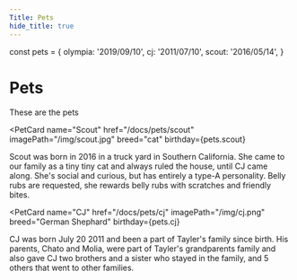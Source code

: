 ```yaml
---
Title: Pets
hide_title: true
---
```

const pets = {
  olympia: '2019/09/10',
    cj: '2011/07/10',
    scout: '2016/05/14',
}

# Pets

These are the pets
<div className={styles.homeContainer}>
<PetCard
  name="Olympia"
  href="/docs/pets/olympia"
  imagePath="/img/olympia.jpg"
  breed="Basenji Mix"
  birthday={pets.olympia}
  children="Our little monster was born September 2018. She makes funny sounds and
  can have a ton of energy. We know that she is just the perfect little
  dog. Just over 40 pounds of pure muscle, don't let her crash into your
  legs at top speed. And watch for her jumping up to lick your face!" />

<PetCard
  name="Scout"
  href="/docs/pets/scout"
  imagePath="/img/scout.jpg"
  breed="cat"
  birthday={pets.scout}
>
  Scout was born in 2016 in a truck yard in Southern California. She came
  to our family as a tiny tiny cat and always ruled the house, until CJ
  came along. She's social and curious, but has entirely a type-A
  personality. Belly rubs are requested, she rewards belly rubs with
  scratches and friendly bites.
</PetCard>

<PetCard
  name="CJ"
  href="/docs/pets/cj"
  imagePath="/img/cj.png"
  breed="German Shephard"
  birthday={pets.cj}
>
  CJ was born July 20 2011 and been a part of Tayler's family since birth.
  His parents, Chato and Molia, were part of Tayler's grandparents family
  and also gave CJ two brothers and a sister who stayed in the family, and
  5 others that went to other families.
</PetCard>
</div>